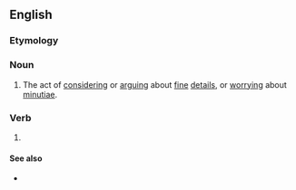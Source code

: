 {{also|hair-splitting}}
==English==

===Etymology===
{{compound|en|hair|splitting}}

===Noun===
{{en-noun|~}}

# The act of [[consider]]ing or [[argue|arguing]] about [[fine]] [[detail]]s, or [[worry]]ing about [[minutiae]].

===Verb===
{{head|en|present participle}}

# {{present participle of|hairsplit|lang=en}}

====See also====
* {{l|en|split hairs}}